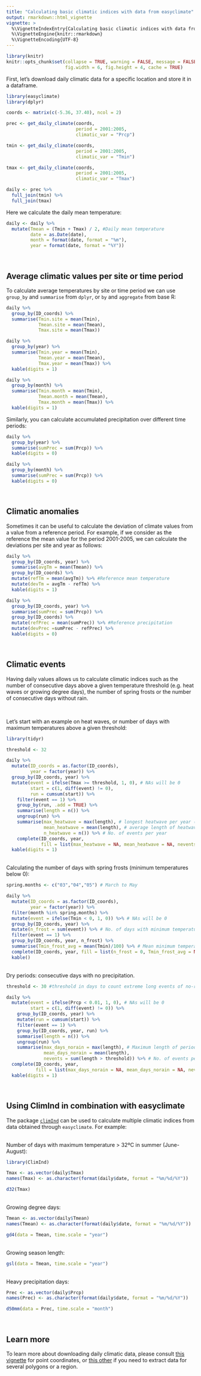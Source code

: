 ```yaml
---
title: "Calculating basic climatic indices with data from easyclimate"
output: rmarkdown::html_vignette
vignette: >
  %\VignetteIndexEntry{Calculating basic climatic indices with data from easyclimate}
  %\VignetteEngine{knitr::rmarkdown}
  %\VignetteEncoding{UTF-8}
---
```


```r
library(knitr)
knitr::opts_chunk$set(collapse = TRUE, warning = FALSE, message = FALSE, 
                      fig.width = 6, fig.height = 4, cache = TRUE)
```

First, let's download daily climatic data for a specific location and store it in a dataframe.

```r

library(easyclimate)
library(dplyr)

coords <- matrix(c(-5.36, 37.40), ncol = 2)

prec <- get_daily_climate(coords, 
                          period = 2001:2005,
                          climatic_var = "Prcp")  

tmin <- get_daily_climate(coords, 
                          period = 2001:2005,
                          climatic_var = "Tmin")

tmax <- get_daily_climate(coords, 
                          period = 2001:2005,
                          climatic_var = "Tmax")

daily <- prec %>% 
  full_join(tmin) %>% 
  full_join(tmax) 

```


Here we calculate the daily mean temperature:

```r

daily <- daily %>% 
  mutate(Tmean = (Tmin + Tmax) / 2, #Daily mean temperature
         date = as.Date(date),
         month = format(date, format = "%m"),
         year = format(date, format = "%Y"))
```

<br>

## Average climatic values per site or time period

To calculate average temperatures by site or time period we can use `group_by` and `summarise` from `dplyr`, or `by` and `aggregate` from base R: 

```r

daily %>% 
  group_by(ID_coords) %>% 
  summarise(Tmin.site = mean(Tmin),
            Tmean.site = mean(Tmean),
            Tmax.site = mean(Tmax))

daily %>% 
  group_by(year) %>% 
  summarise(Tmin.year = mean(Tmin),
            Tmean.year = mean(Tmean),
            Tmax.year = mean(Tmax)) %>% 
  kable(digits = 1)

daily %>% 
  group_by(month) %>% 
  summarise(Tmin.month = mean(Tmin),
            Tmean.month = mean(Tmean),
            Tmax.month = mean(Tmax)) %>% 
  kable(digits = 1)


```


Similarly, you can calculate accumulated precipitation over different time periods: 

```r
daily %>% 
  group_by(year) %>% 
  summarise(sumPrec = sum(Prcp)) %>% 
  kable(digits = 0)

daily %>% 
  group_by(month) %>% 
  summarise(sumPrec = sum(Prcp)) %>% 
  kable(digits = 0)
```


<br>

## Climatic anomalies

Sometimes it can be useful to calculate the deviation of climate values from a value from a reference period. For example, if we consider as the reference the mean value for the period 2001-2005, we can calculate the deviations per site and year as follows:

```r

daily %>%   
  group_by(ID_coords, year) %>% 
  summarise(avgTm = mean(Tmean)) %>% 
  group_by(ID_coords) %>% 
  mutate(refTm = mean(avgTm)) %>% #Reference mean temperature
  mutate(devTm = avgTm - refTm) %>% 
  kable(digits = 1)

daily %>%   
  group_by(ID_coords, year) %>% 
  summarise(sumPrec = sum(Prcp)) %>% 
  group_by(ID_coords) %>% 
  mutate(refPrec = mean(sumPrec)) %>% #Reference precipitation
  mutate(devPrec =sumPrec - refPrec) %>% 
  kable(digits = 0)

```

<br>

## Climatic events

Having daily values allows us to calculate climatic indices such as the number of consecutive days above a given temperature threshold (e.g. heat waves or growing degree days), the number of spring frosts or the number of consecutive days without rain.

<br>

Let's start with an example on heat waves, or number of days with maximum temperatures above a given threshold:

```r

library(tidyr)

threshold <- 32  

daily %>% 
  mutate(ID_coords = as.factor(ID_coords),
         year = factor(year)) %>% 
  group_by(ID_coords, year) %>% 
  mutate(event = ifelse(Tmax >= threshold, 1, 0), # NAs will be 0 
         start = c(1, diff(event) != 0),
         run = cumsum(start)) %>% 
    filter(event == 1) %>% 
    group_by(run, .add = TRUE) %>% 
    summarise(length = n()) %>% 
    ungroup(run) %>% 
    summarise(max_heatwave = max(length), # longest heatwave per year (in days)
              mean_heatwave = mean(length), # average length of heatwaves per year
              n_heatwave = n()) %>% # No. of events per year
    complete(ID_coords, year, 
             fill = list(max_heatwave = NA, mean_heatwave = NA, nevents = 0)) %>% 
  kable(digits = 1)

```

<br>
Calculating the number of days with spring frosts (minimum temperatures below 0):

```r

spring.months <- c("03","04","05") # March to May

daily %>% 
  mutate(ID_coords = as.factor(ID_coords),
         year = factor(year)) %>% 
  filter(month %in% spring.months) %>% 
  mutate(event = ifelse(Tmin < 0, 1, 0)) %>% # NAs will be 0 
  group_by(ID_coords, year) %>% 
  mutate(n_frost = sum(event)) %>% # No. of days with minimum temperature < 0 per year
  filter(event == 1) %>% 
  group_by(ID_coords, year, n_frost) %>% 
  summarise(Tmin_frost_avg = mean(Tmin)/100) %>% # Mean minimum temperature of frost days
  complete(ID_coords, year, fill = list(n_frost = 0, Tmin_frost_avg = NA)) %>% 
  kable()

```

<br>
Dry periods: consecutive days with no precipitation. 

```r

threshold <- 30 #threshold in days to count extreme long events of no-rain

daily %>%  
  mutate(event = ifelse(Prcp < 0.01, 1, 0), # NAs will be 0 
         start = c(1, diff(event) != 0)) %>% 
    group_by(ID_coords, year) %>% 
    mutate(run = cumsum(start)) %>% 
    filter(event == 1) %>% 
    group_by(ID_coords, year, run) %>% 
    summarise(length = n()) %>% 
    ungroup(run) %>% 
    summarise(max_days_norain = max(length), # Maximum length of periods of consecutive days without rain per year
              mean_days_norain = mean(length), 
              nevents = sum(length > threshold)) %>% # No. of events per year
  complete(ID_coords, year, 
           fill = list(max_days_norain = NA, mean_days_norain = NA, nevents = 0)) %>% 
  kable(digits = 1)

```


<br>

## Using ClimInd in combination with easyclimate

The package [`climInd`](https://cran.r-project.org/package=ClimInd) can be used to calculate multiple climatic indices from data obtained through `easyclimate`. For example:

<br>
Number of days with maximum temperature > 32ºC in summer (June-August):

```r
library(ClimInd)

Tmax <- as.vector(daily$Tmax)
names(Tmax) <- as.character(format(daily$date, format = "%m/%d/%Y"))

d32(Tmax)
```


<br>
Growing degree days:

```r
Tmean <- as.vector(daily$Tmean)
names(Tmean) <- as.character(format(daily$date, format = "%m/%d/%Y"))

gd4(data = Tmean, time.scale = "year") 
```

<br>
Growing season length:

```r
gsl(data = Tmean, time.scale = "year") 
```

<br>
Heavy precipitation days:

```r
Prec <- as.vector(daily$Prcp)
names(Prec) <- as.character(format(daily$date, format = "%m/%d/%Y"))

d50mm(data = Prec, time.scale = "month")
```

<br>

## Learn more

To learn more about downloading daily climatic data, please consult [this vignette](https://verughub.github.io/easyclimate/articles/points-df-mat-sf.html) for point coordinates, or [this other](https://verughub.github.io/easyclimate/articles/polygons-raster.html) if you need to extract data for several polygons or a region.




